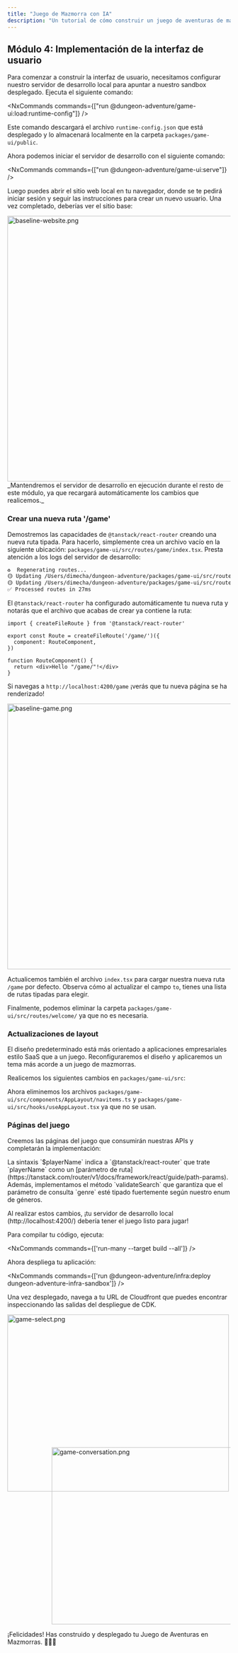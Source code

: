 ```yaml
---
title: "Juego de Mazmorra con IA"
description: "Un tutorial de cómo construir un juego de aventuras de mazmorra con IA utilizando el @aws/nx-plugin."
---
```






## Módulo 4: Implementación de la interfaz de usuario

Para comenzar a construir la interfaz de usuario, necesitamos configurar nuestro servidor de desarrollo local para apuntar a nuestro sandbox desplegado. Ejecuta el siguiente comando:

<NxCommands commands={["run @dungeon-adventure/game-ui:load:runtime-config"]} />

Este comando descargará el archivo `runtime-config.json` que está desplegado y lo almacenará localmente en la carpeta `packages/game-ui/public`.

Ahora podemos iniciar el servidor de desarrollo con el siguiente comando:

<NxCommands commands={["run @dungeon-adventure/game-ui:serve"]} />

Luego puedes abrir el sitio web local en tu navegador, donde se te pedirá iniciar sesión y seguir las instrucciones para crear un nuevo usuario. Una vez completado, deberías ver el sitio base:

<Image src={baselineWebsitePng} alt="baseline-website.png" width="800" height="600" />

<Aside type="caution">
_Mantendremos el servidor de desarrollo en ejecución durante el resto de este módulo, ya que recargará automáticamente los cambios que realicemos._
</Aside>

### Crear una nueva ruta '/game'

Demostremos las capacidades de `@tanstack/react-router` creando una nueva ruta tipada. Para hacerlo, simplemente crea un archivo vacío en la siguiente ubicación: `packages/game-ui/src/routes/game/index.tsx`. Presta atención a los logs del servidor de desarrollo:

```bash
♻️  Regenerating routes...
🟡 Updating /Users/dimecha/dungeon-adventure/packages/game-ui/src/routes/game/index.tsx
🟡 Updating /Users/dimecha/dungeon-adventure/packages/game-ui/src/routeTree.gen.ts
✅ Processed routes in 27ms
```

El `@tanstack/react-router` ha configurado automáticamente tu nueva ruta y notarás que el archivo que acabas de crear ya contiene la ruta:

```tsx
import { createFileRoute } from '@tanstack/react-router'

export const Route = createFileRoute('/game/')({
  component: RouteComponent,
})

function RouteComponent() {
  return <div>Hello "/game/"!</div>
}
```

Si navegas a `http://localhost:4200/game` ¡verás que tu nueva página se ha renderizado!

<Image src={baselineGamePng} alt="baseline-game.png" width="800" height="600" />

Actualicemos también el archivo `index.tsx` para cargar nuestra nueva ruta `/game` por defecto. Observa cómo al actualizar el campo `to`, tienes una lista de rutas tipadas para elegir.

<E2EDiff before="dungeon-adventure/4/routes/index.tsx.old.template" after="dungeon-adventure/4/routes/index.tsx.template" lang="tsx" />

Finalmente, podemos eliminar la carpeta `packages/game-ui/src/routes/welcome/` ya que no es necesaria.

### Actualizaciones de layout

El diseño predeterminado está más orientado a aplicaciones empresariales estilo SaaS que a un juego. Reconfiguraremos el diseño y aplicaremos un tema más acorde a un juego de mazmorras.

Realicemos los siguientes cambios en `packages/game-ui/src`:

<Tabs>
<TabItem label="config.ts">
<E2EDiff before="dungeon-adventure/4/config.ts.old.template" after="dungeon-adventure/4/config.ts.template" lang="typescript" />
</TabItem>
<TabItem label="components/AppLayout/index.tsx">
<E2ECode path="dungeon-adventure/4/AppLayout/index.tsx.template" lang="tsx" />
</TabItem>
<TabItem label="styles.css">
<E2ECode path="dungeon-adventure/4/styles.css.template" lang="css" />
</TabItem>
</Tabs>

Ahora eliminemos los archivos `packages/game-ui/src/components/AppLayout/navitems.ts` y `packages/game-ui/src/hooks/useAppLayout.tsx` ya que no se usan.

### Páginas del juego

Creemos las páginas del juego que consumirán nuestras APIs y completarán la implementación:

<Tabs>
<TabItem label="index.tsx">
<E2ECode path="dungeon-adventure/4/routes/game/index.tsx.template" lang="tsx" />
</TabItem>
<TabItem label="$playerName.tsx">

<E2ECode path="dungeon-adventure/4/routes/game/$playerName.tsx.template" lang="tsx" />

<Aside type="tip">
La sintaxis `$playerName` indica a `@tanstack/react-router` que trate `playerName` como un [parámetro de ruta](https://tanstack.com/router/v1/docs/framework/react/guide/path-params). Además, implementamos el método `validateSearch` que garantiza que el parámetro de consulta `genre` esté tipado fuertemente según nuestro enum de géneros.
</Aside>
</TabItem>
</Tabs>

Al realizar estos cambios, ¡tu servidor de desarrollo local (http://localhost:4200/) debería tener el juego listo para jugar!

<Drawer title="Compilar y Desplegar" trigger="También puedes compilar y desplegar tu código en Cloudfront si lo prefieres.">

Para compilar tu código, ejecuta:

<NxCommands commands={['run-many --target build --all']} />

Ahora despliega tu aplicación:

<NxCommands commands={['run @dungeon-adventure/infra:deploy dungeon-adventure-infra-sandbox']} />

Una vez desplegado, navega a tu URL de Cloudfront que puedes encontrar inspeccionando las salidas del despliegue de CDK.

</Drawer>

<Image src={gameSelectPng} alt="game-select.png" width="500" height="400" />
<div style="margin-top: -100px; margin-left: 100px;">
<Image src={gameConversationPng} alt="game-conversation.png" width="500" height="400" />
</div>

¡Felicidades! Has construido y desplegado tu Juego de Aventuras en Mazmorras. 🎉🎉🎉